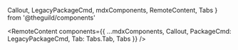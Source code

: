   Callout,
  LegacyPackageCmd,
  mdxComponents,
  RemoteContent,
  Tabs
} from '@theguild/components'


<RemoteContent
  components={{
    ...mdxComponents,
    Callout,
    PackageCmd: LegacyPackageCmd,
    Tab: Tabs.Tab,
    Tabs
  }}
/>
